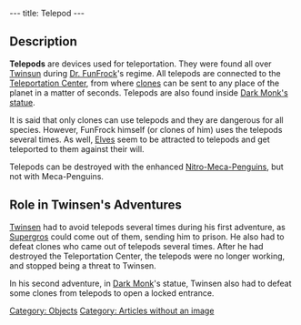 ---
title: Telepod
---

== Description ==
'''Telepods''' are devices used for teleportation. They were found all over [[Twinsun]] during [[Dr. FunFrock]]'s regime. All telepods are connected to the [[Teleportation Center]], from where [[clone]]s can be sent to any place of the planet in a matter of seconds. Telepods are also found inside [[Dark Monk's statue]].

It is said that only clones can use telepods and they are dangerous for all species. However, FunFrock himself (or clones of him) uses the telepods several times. As well, [[Elf|Elves]] seem to be attracted to telepods and get teleported to them against their will.

Telepods can be destroyed with the enhanced [[Nitro-Meca-Penguin]]s, but not with Meca-Penguins.

== Role in Twinsen's Adventures ==
[[Twinsen]] had to avoid telepods several times during his first adventure, as [[Supergro]]s could come out of them, sending him to prison. He also had to defeat clones who came out of telepods several times. After he had destroyed the Teleportation Center, the telepods were no longer working, and stopped being a threat to Twinsen.

In his second adventure, in [[Dark Monk]]'s statue, Twinsen also had to defeat some clones from telepods to open a locked entrance.

[[Category: Objects]]
[[Category: Articles without an image]]